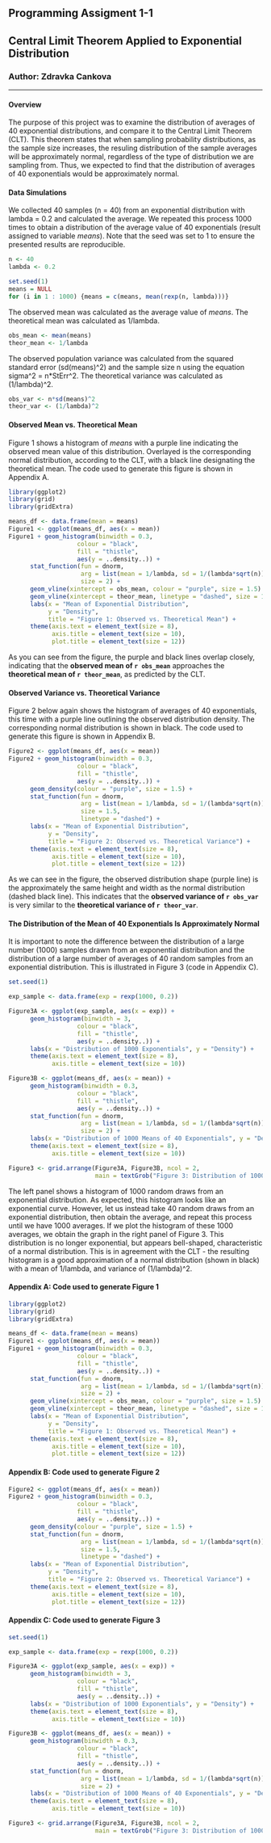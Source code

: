 ## Programming Assigment 1-1
## Central Limit Theorem Applied to Exponential Distribution
### Author: Zdravka Cankova   

---

#### Overview  

The purpose of this project was to examine the distribution of averages of 40 exponential distributions, and compare it to the Central Limit Theorem (CLT). This theorem states that when sampling probability distributions, as the sample size increases, the resuling distribution of the sample averages will be approximately normal, regardless of the type of distribution we are sampling from. Thus, we expected to find that the distribution of averages of 40 exponentials would be approximately normal.   

#### Data Simulations

We collected 40 samples (n = 40) from an exponential distribution with lambda = 0.2 and calculated the average. We repeated this process 1000 times to obtain a distribution of the average value of 40 exponentials (result assigned to variable *means*). Note that the seed was set to 1 to ensure the presented results are reproducible.
```r
n <- 40
lambda <- 0.2

set.seed(1)
means = NULL
for (i in 1 : 1000) {means = c(means, mean(rexp(n, lambda)))}
```

The observed mean was calculated as the average value of *means*. The theoretical mean was calculated as 1/lambda.
```r
obs_mean <- mean(means)
theor_mean <- 1/lambda
```
   
The observed population variance was calculated from the squared standard error (sd(means)^2) and the sample size n using the equation sigma^2 = n*StErr^2. The theoretical variance was calculated as (1/lambda)^2.
```r
obs_var <- n*sd(means)^2
theor_var <- (1/lambda)^2
```


#### Observed Mean vs. Theoretical Mean

Figure 1 shows a histogram of *means* with a purple line indicating the observed mean value of this distribution. Overlayed is the corresponding normal distribution, according to the CLT, with a black line designating the theoretical mean. The code used to generate this figure is shown in Appendix A.   
```r
library(ggplot2)
library(grid)
library(gridExtra)

means_df <- data.frame(mean = means)
Figure1 <- ggplot(means_df, aes(x = mean)) 
Figure1 + geom_histogram(binwidth = 0.3,
                   colour = "black",
                   fill = "thistle",
                   aes(y = ..density..)) +
      stat_function(fun = dnorm,
                    arg = list(mean = 1/lambda, sd = 1/(lambda*sqrt(n))),
                    size = 2) +
      geom_vline(xintercept = obs_mean, colour = "purple", size = 1.5) +
      geom_vline(xintercept = theor_mean, linetype = "dashed", size = 1.5) +
      labs(x = "Mean of Exponential Distribution",
           y = "Density",
           title = "Figure 1: Observed vs. Theoretical Mean") +
      theme(axis.text = element_text(size = 8),
            axis.title = element_text(size = 10),
            plot.title = element_text(size = 12))
```
   
As you can see from the figure, the purple and black lines overlap closely, indicating that the **observed mean  of `r obs_mean`** approaches the **theoretical mean  of `r theor_mean`**, as predicted by the CLT.

#### Observed Variance vs. Theoretical Variance  

Figure 2 below again shows the histogram of averages of 40 exponentials, this time with a purple line outlining the observed distribution density. The corresponding normal distribution is shown in black. The code used to generate this figure is shown in Appendix B.   
```r
Figure2 <- ggplot(means_df, aes(x = mean)) 
Figure2 + geom_histogram(binwidth = 0.3,
                   colour = "black",
                   fill = "thistle",
                   aes(y = ..density..)) +
      geom_density(colour = "purple", size = 1.5) +
      stat_function(fun = dnorm,
                    arg = list(mean = 1/lambda, sd = 1/(lambda*sqrt(n))),
                    size = 1.5,
                    linetype = "dashed") +
      labs(x = "Mean of Exponential Distribution",
           y = "Density",
           title = "Figure 2: Observed vs. Theoretical Variance") +
      theme(axis.text = element_text(size = 8),
            axis.title = element_text(size = 10),
            plot.title = element_text(size = 12))
```
  
As we can see in the figure, the observed distribution shape (purple line) is the approximately the same height and width as the normal distribution (dashed black line). This indicates that the **observed variance of `r obs_var`** is very similar to the **theoretical variance of `r theor_var`**.

#### The Distribution of the Mean of 40 Exponentials Is Approximately Normal   

It is important to note the difference between the distribution of a large number (1000) samples drawn from an exponential distribution and the distribution of a large number of averages of 40 random samples from an exponential distribution. This is illustrated in Figure 3 (code in Appendix C). 

```r
set.seed(1) 

exp_sample <- data.frame(exp = rexp(1000, 0.2))

Figure3A <- ggplot(exp_sample, aes(x = exp)) + 
      geom_histogram(binwidth = 3,
                   colour = "black",
                   fill = "thistle",
                   aes(y = ..density..)) +
      labs(x = "Distribution of 1000 Exponentials", y = "Density") +
      theme(axis.text = element_text(size = 8),
            axis.title = element_text(size = 10))

Figure3B <- ggplot(means_df, aes(x = mean)) +
      geom_histogram(binwidth = 0.3,
                   colour = "black",
                   fill = "thistle",
                   aes(y = ..density..)) +
      stat_function(fun = dnorm,
                    arg = list(mean = 1/lambda, sd = 1/(lambda*sqrt(n))),
                    size = 2) +
      labs(x = "Distribution of 1000 Means of 40 Exponentials", y = "Density") +
      theme(axis.text = element_text(size = 8),
            axis.title = element_text(size = 10))

Figure3 <- grid.arrange(Figure3A, Figure3B, ncol = 2, 
                        main = textGrob("Figure 3: Distribution of 1000 Exponentials vs. Distribution of 1000 Averages of 40 Exponentials", gp=gpar(fontsize=12)))
```
   
The left panel shows a histogram of 1000 random draws from an exponential distribution. As expected, this histogram looks like an exponential curve. However, let us instead take 40 random draws from an exponential distribution, then obtain the average, and repeat this process until we have 1000 averages. If we plot the histogram of these 1000 averages, we obtain the graph in the right panel of Figure 3. This distribution is no longer exponential, but appears bell-shaped, characteristic of a normal distribution. This is in agreement with the CLT -  the resulting histogram is a good approximation of a normal distribution (shown in black) with a mean of 1/lambda, and variance of (1/lambda)^2.   

#### Appendix A: Code used to generate Figure 1   
```r
library(ggplot2)
library(grid)
library(gridExtra)

means_df <- data.frame(mean = means)
Figure1 <- ggplot(means_df, aes(x = mean)) 
Figure1 + geom_histogram(binwidth = 0.3,
                   colour = "black",
                   fill = "thistle",
                   aes(y = ..density..)) +
      stat_function(fun = dnorm,
                    arg = list(mean = 1/lambda, sd = 1/(lambda*sqrt(n))),
                    size = 2) +
      geom_vline(xintercept = obs_mean, colour = "purple", size = 1.5) +
      geom_vline(xintercept = theor_mean, linetype = "dashed", size = 1.5) +
      labs(x = "Mean of Exponential Distribution",
           y = "Density",
           title = "Figure 1: Observed vs. Theoretical Mean") +
      theme(axis.text = element_text(size = 8),
            axis.title = element_text(size = 10),
            plot.title = element_text(size = 12))
```

#### Appendix B: Code used to generate Figure 2   
```r
Figure2 <- ggplot(means_df, aes(x = mean)) 
Figure2 + geom_histogram(binwidth = 0.3,
                   colour = "black",
                   fill = "thistle",
                   aes(y = ..density..)) +
      geom_density(colour = "purple", size = 1.5) +
      stat_function(fun = dnorm,
                    arg = list(mean = 1/lambda, sd = 1/(lambda*sqrt(n))),
                    size = 1.5,
                    linetype = "dashed") +
      labs(x = "Mean of Exponential Distribution",
           y = "Density",
           title = "Figure 2: Observed vs. Theoretical Variance") +
      theme(axis.text = element_text(size = 8),
            axis.title = element_text(size = 10),
            plot.title = element_text(size = 12))
```

#### Appendix C: Code used to generate Figure 3   
```r
set.seed(1) 

exp_sample <- data.frame(exp = rexp(1000, 0.2))

Figure3A <- ggplot(exp_sample, aes(x = exp)) + 
      geom_histogram(binwidth = 3,
                   colour = "black",
                   fill = "thistle",
                   aes(y = ..density..)) +
      labs(x = "Distribution of 1000 Exponentials", y = "Density") +
      theme(axis.text = element_text(size = 8),
            axis.title = element_text(size = 10))

Figure3B <- ggplot(means_df, aes(x = mean)) +
      geom_histogram(binwidth = 0.3,
                   colour = "black",
                   fill = "thistle",
                   aes(y = ..density..)) +
      stat_function(fun = dnorm,
                    arg = list(mean = 1/lambda, sd = 1/(lambda*sqrt(n))),
                    size = 2) +
      labs(x = "Distribution of 1000 Means of 40 Exponentials", y = "Density") +
      theme(axis.text = element_text(size = 8),
            axis.title = element_text(size = 10))

Figure3 <- grid.arrange(Figure3A, Figure3B, ncol = 2, 
                        main = textGrob("Figure 3: Distribution of 1000 Exponentials vs. Distribution of 1000 Averages of 40 Exponentials", gp=gpar(fontsize=12)))
```